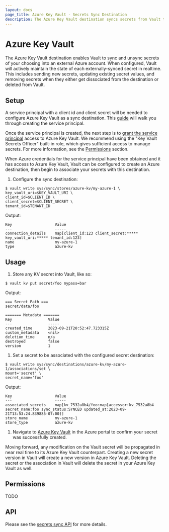 ```yaml
---
layout: docs
page_title: Azure Key Vault - Secrets Sync Destination
description: The Azure Key Vault destination syncs secrets from Vault to Azure.
---
```


# Azure Key Vault

The Azure Key Vault destination enables Vault to sync and unsync secrets of your choosing into
an external Azure account. When configured, Vault will actively maintain the state of each externally-synced
secret in realtime. This includes sending new secrets, updating existing secret values, and removing
secrets when they either get dissociated from the destination or deleted from Vault.

## Setup

A service principal with a client id and client secret will be needed to configure Azure Key Vault as a
sync destination. This [guide](https://learn.microsoft.com/en-us/azure/active-directory/develop/howto-create-service-principal-portal)
will walk you through creating the service principal.

Once the service principal is created, the next step is to
[grant the service principal](https://learn.microsoft.com/en-us/azure/key-vault/general/rbac-guide?tabs=azure-cli)
access to Azure Key Vault. We recommend using the "Key Vault Secrets Officer" built-in role,
which gives sufficient access to manage secrets. For more information, see the [Permissions](#permissions) section.

When Azure credentials for the service principal have been obtained and it has access to Azure Key Vault,
Vault can be configured to create an Azure destination, then begin to associate your secrets with this destination.

1.	Configure the sync destination:
  ```shell-session
  $ vault write sys/sync/stores/azure-kv/my-azure-1 \
  key_vault_uri=$KEY_VAULT_URI \
  client_id=$CLIENT_ID \
  client_secret=$CLIENT_SECRET \
  tenant_id=$TENANT_ID
  ```

  Output:
  ```text
  Key                   Value
  ---                   -----
  connection_details    map[client_id:123 client_secret:***** key_vault_uri:***** tenant_id:123]
  name                  my-azure-1
  type                  azure-kv
  ```

## Usage

1. Store any KV secret into Vault, like so:
  ```shell-session
  $ vault kv put secret/foo mypass=bar
  ```

  Output:
  ```
  === Secret Path ===
  secret/data/foo

  ======= Metadata =======
  Key                Value
  ---                -----
  created_time       2023-09-21T20:52:47.723315Z
  custom_metadata    <nil>
  deletion_time      n/a
  destroyed          false
  version            1
  ```

1. Set a secret to be associated with the configured secret destination:
  ```shell-session
  $ vault write sys/sync/destinations/azure-kv/my-azure-1/associations/set \
  mount='secret' \
  secret_name='foo'
  ```

  Output:
  ```
  Key                   Value
  ---                   -----
  associated_secrets    map[kv_7532a8b4/foo:map[accessor:kv_7532a8b4 secret_name:foo sync_status:SYNCED updated_at:2023-09-21T13:53:24.839885-07:00]]
  store_name            my-azure-1
  store_type            azure-kv
  ```

1. Navigate to [Azure Key Vault](https://portal.azure.com/#view/HubsExtension/BrowseResource/resourceType/Microsoft.KeyVault%2Fvaults) in the Azure portal
to confirm your secret was successfully created.

Moving forward, any modification on the Vault secret will be propagated in near real time to its Azure Key Vault
counterpart. Creating a new secret version in Vault will create a new version in Azure Key Vault. Deleting the secret
or the association in Vault will delete the secret in your Azure Key Vault as well.


## Permissions

TODO

## API

Please see the [secrets sync API](/vault/api-docs/system/secrets-sync) for more details.
